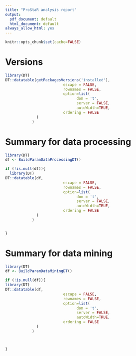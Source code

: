 ```yaml
---
title: "ProStaR analysis report"
output:
  pdf_document: default
  html_document: default
always_allow_html: yes
---
```



``` r
knitr::opts_chunk$set(cache=FALSE)
```

# Versions

```r

library(DT)
DT::datatable(getPackagesVersions('installed'), 
                          escape = FALSE,
                          rownames = FALSE,
                          option=list(
                                dom = 't',
                                server = FALSE,
                                autoWidth=TRUE,
                          ordering = FALSE
              )
            )


```



# Summary for data processing


```r
library(DT)
df <- BuildParamDataProcessingDT()

if (!is.null(df)){
  library(DT)
DT::datatable(df, 
                          escape = FALSE,
                          rownames = FALSE,
                          option=list(
                                dom = 't',
                                server = FALSE,
                                autoWidth=TRUE,
                          ordering = FALSE
              )
            )


}

```


# Summary for data mining


```r
library(DT)
df <- BuildParamDataMiningDT()

if (!is.null(df)){
library(DT)
DT::datatable(df, 
                          escape = FALSE,
                          rownames = FALSE,
                          option=list(
                                dom = 't',
                                server = FALSE,
                                autoWidth=TRUE,
                          ordering = FALSE
              )
            )



}

```

